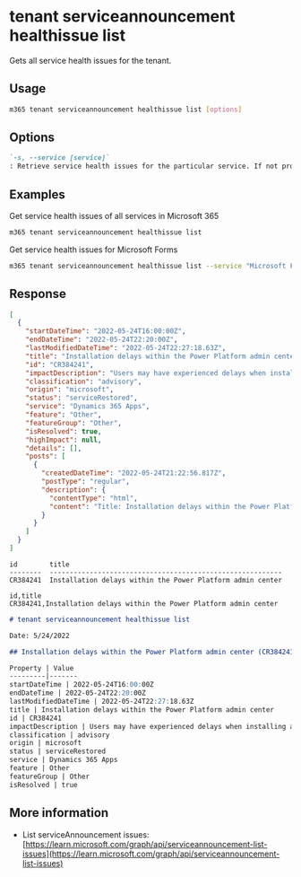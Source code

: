 
# tenant serviceannouncement healthissue list

Gets all service health issues for the tenant.

## Usage

```sh
m365 tenant serviceannouncement healthissue list [options]
```

## Options

```md definition-list
`-s, --service [service]`
: Retrieve service health issues for the particular service. If not provided, retrieves health issues for all services
```

<Global />

## Examples

Get service health issues of all services in Microsoft 365

```sh
m365 tenant serviceannouncement healthissue list
```

Get service health issues for Microsoft Forms

```sh
m365 tenant serviceannouncement healthissue list --service "Microsoft Forms"
```

## Response

<Tabs>
  <TabItem value="JSON">

  ```json
  [
    {
      "startDateTime": "2022-05-24T16:00:00Z",
      "endDateTime": "2022-05-24T22:20:00Z",
      "lastModifiedDateTime": "2022-05-24T22:27:18.63Z",
      "title": "Installation delays within the Power Platform admin center",
      "id": "CR384241",
      "impactDescription": "Users may have experienced delays when installing applications within the Power Platform admin center.",
      "classification": "advisory",
      "origin": "microsoft",
      "status": "serviceRestored",
      "service": "Dynamics 365 Apps",
      "feature": "Other",
      "featureGroup": "Other",
      "isResolved": true,
      "highImpact": null,
      "details": [],
      "posts": [
        {
          "createdDateTime": "2022-05-24T21:22:56.817Z",
          "postType": "regular",
          "description": {
            "contentType": "html",
            "content": "Title: Installation delays within the Power Platform admin center\\\n\nUser Impact: Users may experience delays when installing applications within the Power Platform admin center.\\\n\nWe are aware of an emerging issue where users are experiencing delays when installing applications through the Power Platform admin center. We are investigating the issue and will provide another update within the next 30 minutes.\\\n\nThis information is preliminary and may be subject to changes, corrections, and updates."
          }
        }
      ]
    }
  ]
  ```

  </TabItem>
  <TabItem value="Text">

  ```text
  id        title
  --------  ----------------------------------------------------------
  CR384241  Installation delays within the Power Platform admin center
  ```

  </TabItem>
  <TabItem value="CSV">

  ```csv
  id,title
  CR384241,Installation delays within the Power Platform admin center
  ```

  </TabItem>
  <TabItem value="Markdown">

  ```md
  # tenant serviceannouncement healthissue list

  Date: 5/24/2022

  ## Installation delays within the Power Platform admin center (CR384241)

  Property | Value
  ---------|-------
  startDateTime | 2022-05-24T16:00:00Z
  endDateTime | 2022-05-24T22:20:00Z
  lastModifiedDateTime | 2022-05-24T22:27:18.63Z
  title | Installation delays within the Power Platform admin center
  id | CR384241
  impactDescription | Users may have experienced delays when installing applications within the Power Platform admin center.
  classification | advisory
  origin | microsoft
  status | serviceRestored
  service | Dynamics 365 Apps
  feature | Other
  featureGroup | Other
  isResolved | true
  ```

  </TabItem>
</Tabs>

## More information

- List serviceAnnouncement issues: [https://learn.microsoft.com/graph/api/serviceannouncement-list-issues](https://learn.microsoft.com/graph/api/serviceannouncement-list-issues)
